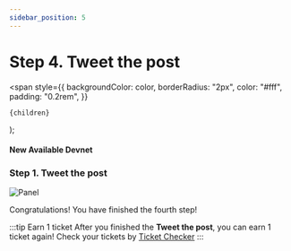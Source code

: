 ```yaml
---
sidebar_position: 5
---
```


# Step 4. Tweet the post

  <span
    style={{
      backgroundColor: color,
      borderRadius: "2px",
      color: "#fff",
      padding: "0.2rem",
    }}
  >
    {children}
  </span>
);

#### New Available <Highlight color="#25c2a0">Devnet</Highlight>

### Step 1. Tweet the post

![Panel](/img/event/promoter/tweet.png)

Congratulations! You have finished the fourth step!

:::tip Earn 1 ticket
After you finished the **Tweet the post**, you can earn 1 ticket again! Check your tickets by [Ticket Checker](/docs/community-event/archived-event/airdrop-event/check-ticket)
:::
